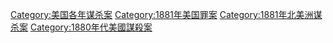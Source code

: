 [[Category:美国各年谋杀案|Category:美国各年谋杀案]]
[[Category:1881年美国罪案|Category:1881年美国罪案]]
[[Category:1881年北美洲谋杀案|Category:1881年北美洲谋杀案]]
[[Category:1880年代美國謀殺案|Category:1880年代美國謀殺案]]